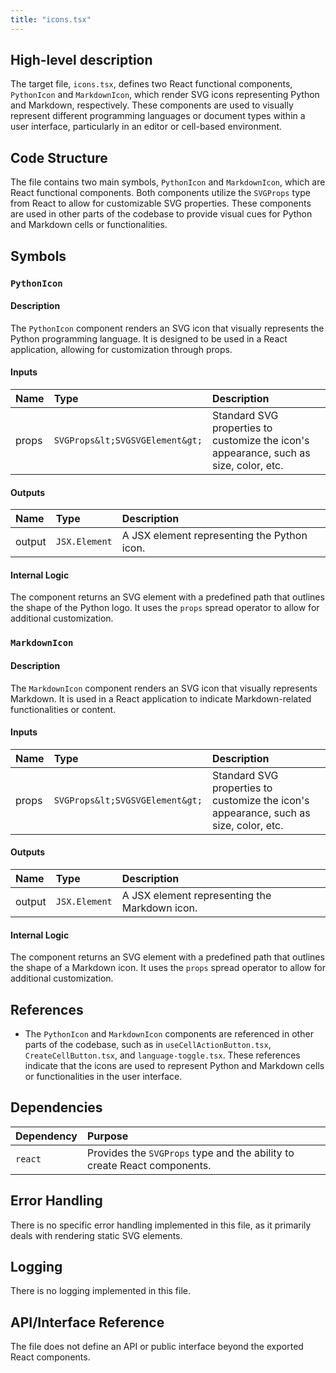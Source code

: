 ```yaml
---
title: "icons.tsx"
---
```


## High-level description

The target file, `icons.tsx`, defines two React functional components, `PythonIcon` and `MarkdownIcon`, which render SVG icons representing Python and Markdown, respectively. These components are used to visually represent different programming languages or document types within a user interface, particularly in an editor or cell-based environment.

## Code Structure

The file contains two main symbols, `PythonIcon` and `MarkdownIcon`, which are React functional components. Both components utilize the `SVGProps` type from React to allow for customizable SVG properties. These components are used in other parts of the codebase to provide visual cues for Python and Markdown cells or functionalities.

## Symbols

### `PythonIcon`
#### Description
The `PythonIcon` component renders an SVG icon that visually represents the Python programming language. It is designed to be used in a React application, allowing for customization through props.

#### Inputs
| Name | Type | Description |
|:-----|:-----|:------------|
| props | `SVGProps&lt;SVGSVGElement&gt;` | Standard SVG properties to customize the icon's appearance, such as size, color, etc. |

#### Outputs
| Name | Type | Description |
|:-----|:-----|:------------|
| output | `JSX.Element` | A JSX element representing the Python icon. |

#### Internal Logic
The component returns an SVG element with a predefined path that outlines the shape of the Python logo. It uses the `props` spread operator to allow for additional customization.

### `MarkdownIcon`
#### Description
The `MarkdownIcon` component renders an SVG icon that visually represents Markdown. It is used in a React application to indicate Markdown-related functionalities or content.

#### Inputs
| Name | Type | Description |
|:-----|:-----|:------------|
| props | `SVGProps&lt;SVGSVGElement&gt;` | Standard SVG properties to customize the icon's appearance, such as size, color, etc. |

#### Outputs
| Name | Type | Description |
|:-----|:-----|:------------|
| output | `JSX.Element` | A JSX element representing the Markdown icon. |

#### Internal Logic
The component returns an SVG element with a predefined path that outlines the shape of a Markdown icon. It uses the `props` spread operator to allow for additional customization.

## References

- The `PythonIcon` and `MarkdownIcon` components are referenced in other parts of the codebase, such as in `useCellActionButton.tsx`, `CreateCellButton.tsx`, and `language-toggle.tsx`. These references indicate that the icons are used to represent Python and Markdown cells or functionalities in the user interface.

## Dependencies

| Dependency | Purpose |
|:-----------|:--------|
| `react` | Provides the `SVGProps` type and the ability to create React components. |

## Error Handling

There is no specific error handling implemented in this file, as it primarily deals with rendering static SVG elements.

## Logging

There is no logging implemented in this file.

## API/Interface Reference

The file does not define an API or public interface beyond the exported React components.